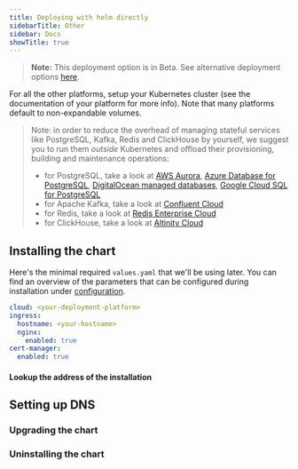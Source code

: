 ```yaml
---
title: Deploying with helm directly
sidebarTitle: Other
sidebar: Docs
showTitle: true
---
```



<Disclaimer />

> **Note:** This deployment option is in Beta. See alternative deployment options [here](/docs/self-host#deployment-options).

For all the other platforms, setup your Kubernetes cluster (see the documentation of your platform for more info). Note that many platforms default to non-expandable volumes.

<ClusterRequirementsSnippet />

> Note: in order to reduce the overhead of managing stateful services like PostgreSQL, Kafka, Redis and ClickHouse by yourself, we suggest you to run them _outside_ Kubernetes and offload their provisioning, building and maintenance operations:
>
> * for PostgreSQL, take a look at [AWS Aurora](https://aws.amazon.com/rds/aurora/), [Azure Database for PostgreSQL](https://docs.microsoft.com/en-us/azure/postgresql), [DigitalOcean managed databases](https://www.digitalocean.com/products/managed-databases-postgresql/), [Google Cloud SQL for PostgreSQL](https://cloud.google.com/sql/docs/postgres)
> * for Apache Kafka, take a look at [Confluent Cloud](https://www.confluent.io/confluent-cloud/)
> * for Redis, take a look at [Redis Enterprise Cloud](https://redis.com/redis-enterprise-cloud/overview/)
> * for ClickHouse, take a look at [Altinity Cloud](https://altinity.com/cloud-database/)
>

## Installing the chart

Here's the minimal required `values.yaml` that we'll be using later. You can find an overview of the parameters that can be configured during installation under [configuration](/docs/self-host/deploy/configuration).
```yaml
cloud: <your-deployment-platform>
ingress:
  hostname: <your-hostname>
  nginx:
    enabled: true
cert-manager:
  enabled: true
```

<InstallingSnippet />

#### Lookup the address of the installation

<GetInstallationAddress />

## Setting up DNS

<SetupDNS />

### Upgrading the chart

<UpgradingSnippet />

### Uninstalling the chart

<UninstallingSnippet />
